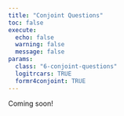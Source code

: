 ```yaml
---
title: "Conjoint Questions"
toc: false
execute:
  echo: false
  warning: false
  message: false
params:
  class: "6-conjoint-questions"
  logitrcars: TRUE
  formr4conjoint: TRUE
---
```


Coming soon!
